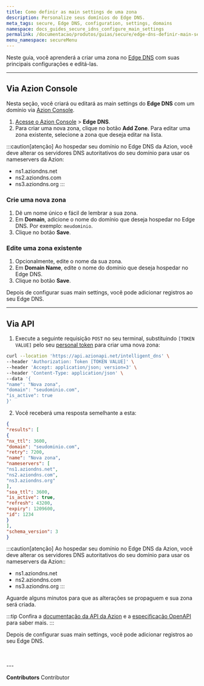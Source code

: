 ```yaml
---
title: Como definir as main settings de uma zona
description: Personalize seus domínios do Edge DNS.
meta_tags: secure, Edge DNS, configuration, settings, domains
namespace: docs_guides_secure_idns_configure_main_settings
permalink: /documentacao/produtos/guias/secure/edge-dns-definir-main-settings/
menu_namespace: secureMenu
---
```



Neste guia, você aprenderá a criar uma zona no [Edge DNS](/pt-br/documentacao/produtos/secure/edge-dns/) com suas principais configurações e editá-las.

---

## Via Azion Console

Nesta seção, você criará ou editará as main settings do **Edge DNS** com um domínio via [Azion Console](https://console.azion.com).

1. [Acesse o Azion Console](/pt-br/documentacao/produtos/guias/como-acessar-o-rtm/) > **Edge DNS**.
2. Para criar uma nova zona, clique no botão **Add Zone**. Para editar uma zona existente, selecione a zona que deseja editar na lista.

:::caution[atenção]
Ao hospedar seu domínio no Edge DNS da Azion, você deve alterar os servidores DNS autoritativos do seu domínio para usar os nameservers da Azion:

- ns1.aziondns.net
- ns2.aziondns.com
- ns3.aziondns.org
:::

### Crie uma nova zona

1. Dê um nome único e fácil de lembrar a sua zona.
2. Em **Domain**, adicione o nome do domínio que deseja hospedar no Edge DNS. Por exemplo: `meudominio`.
3. Clique no botão **Save**.

### Edite uma zona existente

1. Opcionalmente, edite o nome da sua zona.
2. Em **Domain Name**, edite o nome do domínio que deseja hospedar no Edge DNS.
3. Clique no botão **Save**.

Depois de configurar suas main settings, você pode adicionar registros ao seu Edge DNS.

<LinkButton outlined link="/pt-br/documentacao/produtos/guias/secure/adicionar-registros/" label="ir para o guia de adicionar registros" variant="secondary" />

---

## Via API

1. Execute a seguinte requisição `POST` no seu terminal, substituindo `[TOKEN VALUE]` pelo seu [personal token](/pt-br/documentacao/produtos/guias/personal-tokens/) para criar uma nova zona:

```bash
curl --location 'https://api.azionapi.net/intelligent_dns' \
--header 'Authorization: Token [TOKEN VALUE]' \
--header 'Accept: application/json; version=3' \
--header 'Content-Type: application/json' \
--data '{
"name": "Nova zona",
"domain": "seudominio.com",
"is_active": true
}'
```

2. Você receberá uma resposta semelhante a esta:

```json 
{
"results": [
{
"nx_ttl": 3600,
"domain": "seudominio.com",
"retry": 7200,
"name": "Nova zona",
"nameservers": [
"ns1.aziondns.net",
"ns2.aziondns.com",
"ns3.aziondns.org"
],
"soa_ttl": 3600,
"is_active": true,
"refresh": 43200,
"expiry": 1209600,
"id": 1234
}
],
"schema_version": 3
}
```

:::caution[atenção]
Ao hospedar seu domínio no Edge DNS da Azion, você deve alterar os servidores DNS autoritativos do seu domínio para usar os nameservers da Azion::

- ns1.aziondns.net
- ns2.aziondns.com
- ns3.aziondns.org
:::

Aguarde alguns minutos para que as alterações se propaguem e sua zona será criada.

:::tip
Confira a [documentação da API da Azion](https://api.azion.com/) e a [especificação OpenAPI](https://github.com/aziontech/azionapi-openapi/) para saber mais.
::: 

Depois de configurar suas main settings, você pode adicionar registros ao seu Edge DNS.

<LinkButton outlined link="/pt-br/documentacao/produtos/guias/secure/adicionar-registros/" label="ir para o guia de adicionar registros" variant="secondary" />
<br /><br />
---

**Contributors** <ContributorList>Contributor</ContributorList>
